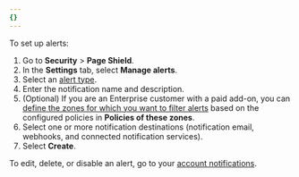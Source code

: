 ```yaml
---
{}
---
```


To set up alerts:

1. Go to **Security** > **Page Shield**.
2. In the **Settings** tab, select **Manage alerts**.
3. Select an [alert type](/page-shield/reference/alerts/).
4. Enter the notification name and description.
5. (Optional) If you are an Enterprise customer with a paid add-on, you can [define the zones for which you want to filter alerts](/page-shield/detection/configure-alerts/#alerts-on-policies) based on the configured policies in **Policies of these zones**.
6. Select one or more notification destinations (notification email, webhooks, and connected notification services).
7. Select **Create**.

To edit, delete, or disable an alert, go to your [account notifications](https://dash.cloudflare.com/?to=/:account/notifications).
